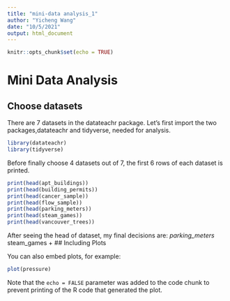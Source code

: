 ```yaml
---
title: "mini-data analysis_1"
author: "Yicheng Wang"
date: "10/5/2021"
output: html_document
---
```


```r
knitr::opts_chunk$set(echo = TRUE)
```

# Mini Data Analysis

## Choose datasets 
There are 7 datasets in the datateachr package. Let's first import the two packages,datateachr and tidyverse, needed for analysis.
```r
library(datateachr)
library(tidyverse)
```
Before finally choose 4 datasets out of 7, the first 6 rows of each dataset is printed.
```r
print(head(apt_buildings))
print(head(building_permits))
print(head(cancer_sample))
print(head(flow_sample))
print(head(parking_meters))
print(head(steam_games))
print(head(vancouver_trees))
```
After seeing the head of dataset, my final decisions are:
*parking_meters
*steam_games
+
## Including Plots

You can also embed plots, for example:

```r
plot(pressure)
```

Note that the `echo = FALSE` parameter was added to the code chunk to prevent printing of the R code that generated the plot.
